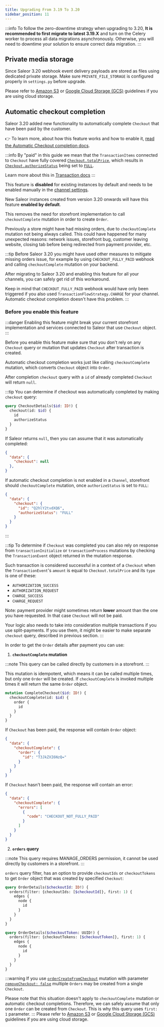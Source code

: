 ```yaml
---
title: Upgrading From 3.19 To 3.20
sidebar_position: 11
---
```


:::info
To follow the zero-downtime strategy when upgrading to 3.20, **It is recommended to first migrate to latest 3.19.X** and turn on the Celery worker to process all data migrations asynchronously.
Otherwise, you will need to downtime your solution to ensure correct data migration.
:::

## Private media storage

Since Saleor 3.20 webhook event delivery payloads are stored as files using dedicated private storage.
Make sure `PRIVATE_FILE_STORAGE` is configured properly in `settings.py` before upgrade. 

Please refer to [Amazon S3](/setup/media-s3.mdx) or [Google Cloud Storage (GCS)](/setup/media-gcs.mdx) guidelines if you are using cloud storage.

## Automatic checkout completion

Saleor 3.20 added new functionality to automatically complete `Checkout` that have been paid by the customer.

👉 To learn more, about how this feature works and how to enable it, [read the Automatic Checkout completion docs](/developer/payments/transactions.mdx#automatic-checkout-completion).

:::info
By "paid" in this guide we mean that the `TransactionItems` connected to `Checkout` have fully covered [`Checkout.totalPrice`](/api-reference/checkout/objects/checkout.mdx#checkouttotalpricetaxedmoney---), which results in [`Checkout.authorizeStatus`](/developer/payments/lifecycle.mdx#authorization-status-calculation-for-checkout) being set to [`FULL`](/api-reference/checkout/enums/checkout-authorize-status-enum.mdx).

Learn more about this in [Transaction docs](/developer/payments/transactions.mdx#automatic-checkout-completion)
:::

This feature is **disabled** for existing instances by default and needs to be enabled manually in the [channel settings](/developer/channels/configuration.mdx#settings).

New Saleor instances created from version 3.20 onwards will have this feature **enabled by default**.

This removes the need for storefront implementation to call `checkoutComplete` mutation in order to create `Order`.

Previously a store might have had missing orders, due to `checkoutComplete` mutation not being always called. This could have happened for many unexpected reasons: network issues, storefront bug, customer leaving website, closing tab before being redirected from payment provider, etc.

:::tip
Before Saleor 3.20 you might have used other measures to mitigate missing orders issue, for example by using `CHECKOUT_FULLY_PAID` webhook and calling `checkoutComplete` mutation on your backend.

After migrating to Saleor 3.20 and enabling this feature for all your channels, you can safely get rid of this workaround.

Keep in mind that `CHECKOUT_FULLY_PAID` webhook would have only been triggered if you also used `TransactionFlowStrategy.CHARGE` for your channel. Automatic checkout completion doesn't have this problem.
:::


### Before you enable this feature


:::danger
Enabling this feature might break your current storefront implementation and services connected to Saleor that use `Checkout` object.
:::

Before you enable this feature make sure that you don't rely on any `Checkout` query or mutation that updates `Checkout` after transaction is created.

Automatic checkout completion works just like calling `checkoutComplete` mutation, which converts `Checkout` object into `Order`.

After completion `checkout` query with a `id` of already completed `Checkout` will return `null`.

:::tip
You can determine if checkout was automatically completed by making `checkout` query: 

```graphql
query CheckoutDetails($id: ID!) {
  checkout(id: $id) {
    id
    authorizeStatus
  }
}
```

If Saleor returns `null`, then you can assume that it was automatically completed:

```json
{
  "data": {
    "checkout": null
  },
}

```

If automatic checkout completion is not enabled in a `Channel`, storefront should `checkoutComplete` mutation, once `authorizeStatus` is set to `FULL`:

```json
{
  "data": {
    "checkout": {
      "id": "Q2hlY2tvdXQ6",
      "authorizeStatus": "FULL"
    }
  }
}
```
:::

:::tip
To determine if `Checkout` was completed you can also rely on response from `transactionInitialize` or `transactionProcess` mutations by checking the `TransactionEvent` object returned in the mutation response.

Such transaction is considered successful in a context of a `Checkout` when the `TransactionEvent`'s `amount` is equal to `Checkout.totalPrice` and its `type` is one of these:

- `AUTHORIZATION_SUCCESS`
- `AUTHORIZATION_REQUEST`
- `CHARGE_SUCCESS`
- `CHARGE_REQUEST`

Note: payment provider might sometimes return **lower** amount than the one you have requested. In that case `Checkout` will not be paid.

Your logic also needs to take into consideration multiple transactions if you use split-payments. If you use them, it might be easier to make separate `checkout` query, described in previous section.
:::


In order to get the `Order` details after payment you can use:

1. **`checkoutComplete` mutation**

:::note
This query can be called directly by customers in a storefront.
:::

This mutation is idempotent, which means it can be called multiple times, but only one `Order` will be created. If `checkoutComplete` is invoked multiple times it will return the same `Order` object.

```graphql
mutation CompleteCheckout($id: ID!) {
  checkoutComplete(id: $id) {
    order {
      id
    }
  }
}
```

If `Checkout` has been paid, the response will contain `Order` object:
```json
{
  "data": {
    "checkoutComplete": {
      "order": {
        "id": "T3JkZXI6NzQ="
      }
    }
  }
}
```

If `Checkout` hasn't been paid, the response will contain an error:
```json
{
  "data": {
    "checkoutComplete": {
      "errors": [
        {
          "code": "CHECKOUT_NOT_FULLY_PAID"
        }
      ]
    }
  }
}
```

2. **`orders` query**

:::note
This query requires <span class="badge badge--danger">MANAGE_ORDERS</span> permission, it cannot be used directly by customers in a storefront.
:::

`orders` query filter, has an option to provide `checkoutIds` or `checkoutTokens` to get `Order` object that was created by specified `Checkout`:

```graphql
query OrderDetails($checkoutId: ID!) {
  orders(filter: {checkoutIds: [$checkoutId]}, first: 1) {
    edges {
      node {
        id
      }
    }
  }
}
```

```graphql
query OrderDetails($checkoutToken: UUID!) {
  orders(filter: {checkoutTokens: [$checkoutToken]}, first: 1) {
    edges {
      node {
        id
      }
    }
  }
}
```

:::warning
If you use [`orderCreateFromCheckout`](/api-reference/orders/mutations/order-create-from-checkout.mdx) mutation with parameter [`removeCheckout: false`](/api-reference/orders/mutations/order-create-from-checkout.mdx#ordercreatefromcheckoutremovecheckoutboolean--) multiple `Orders` may be created from a single `Checkout`.

Please note that this situation doesn't apply to `checkoutComplete` mutation or automatic checkout completions. Therefore, we can safely assume that only one `Order` can be created from `Checkout`. This is why this query uses `first: 1` parameter.
:::
Please refer to [Amazon S3](/setup/media-s3) or [Google Cloud Storage (GCS)](/setup/media-gcs) guidelines if you are using cloud storage.
